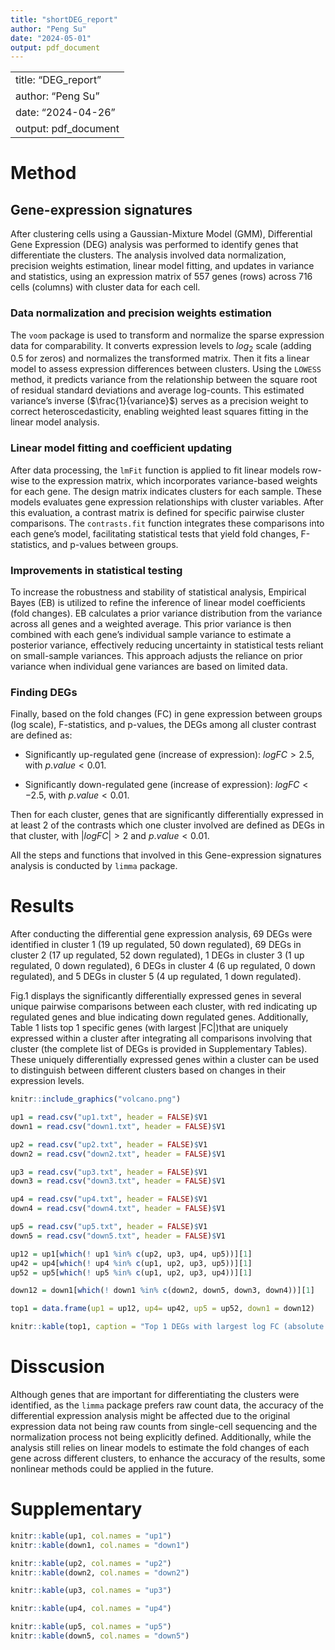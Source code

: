 ```yaml
---
title: "shortDEG_report"
author: "Peng Su"
date: "2024-05-01"
output: pdf_document
---
```

---
title: "DEG_report"
author: "Peng Su"
date: "2024-04-26"
output: pdf_document
---

# Method

## Gene-expression signatures

After clustering cells using a Gaussian-Mixture Model (GMM), Differential Gene Expression (DEG) analysis was performed to identify genes that differentiate the clusters. The analysis involved data normalization, precision weights estimation, linear model fitting, and updates in variance and statistics, using an expression matrix of 557 genes (rows) across 716 cells (columns) with cluster data for each cell.

### Data normalization and precision weights estimation

The `voom` package is used to transform and normalize the sparse expression data for comparability. It converts expression levels to $log_2$ scale (adding 0.5 for zeros) and normalizes the transformed matrix. Then it fits a linear model to assess expression differences between clusters. Using the `LOWESS` method, it predicts variance from the relationship between the square root of residual standard deviations and average log-counts. This estimated variance's inverse ($\frac{1}{variance}$) serves as a precision weight to correct heteroscedasticity, enabling weighted least squares fitting in the linear model analysis.

### Linear model fitting and coefficient updating

After data processing, the `lmFit` function is applied to fit linear models row-wise to the expression matrix, which incorporates variance-based weights for each gene. The design matrix indicates clusters for each sample. These models evaluates gene expression relationships with cluster variables. After this evaluation, a contrast matrix is defined for specific pairwise cluster comparisons. The `contrasts.fit` function integrates these comparisons into each gene's model, facilitating statistical tests that yield fold changes, F-statistics, and p-values between groups.

### Improvements in statistical testing

To increase the robustness and stability of statistical analysis, Empirical Bayes (EB) is utilized to refine the inference of linear model coefficients (fold changes). EB calculates a prior variance distribution from the variance across all genes and a weighted average. This prior variance is then combined with each gene's individual sample variance to estimate a posterior variance, effectively reducing uncertainty in statistical tests reliant on small-sample variances. This approach adjusts the reliance on prior variance when individual gene variances are based on limited data. 

### Finding DEGs

Finally, based on the fold changes (FC) in gene expression between groups (log scale), F-statistics, and p-values, the DEGs among all cluster contrast are defined as:

* Significantly up-regulated gene (increase of expression): $log FC > 2.5$, with $p.value < 0.01$.

* Significantly down-regulated gene (increase of expression): $log FC < -2.5$, with $p.value < 0.01$.

Then for each cluster, genes that are significantly differentially expressed in at least 2 of the contrasts which one cluster involved are defined as DEGs in that cluster, with $|log FC| > 2$ and $p.value < 0.01$.

All the steps and functions that involved in this Gene-expression signatures analysis is conducted by `limma` package.

# Results

After conducting the differential gene expression analysis, 69 DEGs were identified in cluster 1 (19 up regulated, 50 down regulated), 69 DEGs in cluster 2 (17 up regulated, 52 down regulated), 1 DEGs in cluster 3 (1 up regulated, 0 down regulated), 6 DEGs in cluster 4 (6 up regulated, 0 down regulated), and 5 DEGs in cluster 5 (4 up regulated, 1 down regulated). 

Fig.1 displays the significantly differentially expressed genes in several unique pairwise comparisons between each cluster, with red indicating up regulated genes and blue indicating down regulated genes. Additionally, Table 1 lists top 1 specific genes (with largest |FC|)that are uniquely expressed within a cluster after integrating all comparisons involving that cluster (the complete list of DEGs is provided in Supplementary Tables). These uniquely differentially expressed genes within a cluster can be used to distinguish between different clusters based on changes in their expression levels.

```r
knitr::include_graphics("volcano.png")
```

```r
up1 = read.csv("up1.txt", header = FALSE)$V1
down1 = read.csv("down1.txt", header = FALSE)$V1

up2 = read.csv("up2.txt", header = FALSE)$V1
down2 = read.csv("down2.txt", header = FALSE)$V1

up3 = read.csv("up3.txt", header = FALSE)$V1
down3 = read.csv("down3.txt", header = FALSE)$V1

up4 = read.csv("up4.txt", header = FALSE)$V1
down4 = read.csv("down4.txt", header = FALSE)$V1

up5 = read.csv("up5.txt", header = FALSE)$V1
down5 = read.csv("down5.txt", header = FALSE)$V1

up12 = up1[which(! up1 %in% c(up2, up3, up4, up5))][1]
up42 = up4[which(! up4 %in% c(up1, up2, up3, up5))][1]
up52 = up5[which(! up5 %in% c(up1, up2, up3, up4))][1]

down12 = down1[which(! down1 %in% c(down2, down5, down3, down4))][1]

top1 = data.frame(up1 = up12, up4= up42, up5 = up52, down1 = down12)

knitr::kable(top1, caption = "Top 1 DEGs with largest log FC (absolute value) in clusters", col.names = c("cluster1 up", "cluster4 up","cluster5 up", "cluster1 down"))
```


# Disscusion

Although genes that are important for differentiating the clusters were identified, as the `limma` package prefers raw count data, the accuracy of the differential expression analysis might be affected due to the original expression data not being raw counts from single-cell sequencing and the normalization process not being explicitly defined. Additionally, while the analysis still relies on linear models to estimate the fold changes of each gene across different clusters, to enhance the accuracy of the results, some nonlinear methods could be applied in the future.

# Supplementary

```r
knitr::kable(up1, col.names = "up1")
knitr::kable(down1, col.names = "down1")

knitr::kable(up2, col.names = "up2")
knitr::kable(down2, col.names = "down2")

knitr::kable(up3, col.names = "up3")

knitr::kable(up4, col.names = "up4")

knitr::kable(up5, col.names = "up5")
knitr::kable(down5, col.names = "down5")
```

